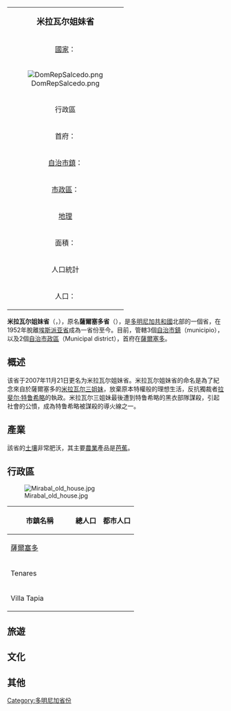 {| class="infobox bordered" align=right cellpadding=4 cellspacing=0 width=275 style="clear:right; margin: 0 0 1em 1em; background: #f9f9f9; font-size: 95%;"
|-
|colspan=2 align=center bgcolor="#BFDFFF"|<big>'''米拉瓦尔姐妹省'''</big>
|-
|[[國家|國家]]：|| [[多明尼加共和國|多明尼加共和國]]
|-
! colspan="3" | [[File:DomRepSalcedo.png|center]]
|-
!colspan=2 align=center bgcolor="#BFDFFF"|行政區
|-
|首府：||[[薩爾塞多|薩爾塞多]]
|-
|[[自治市鎮|自治市鎮]]：||3個 
|-
|[[市轄區|市政區]]：||2個
|-
!colspan=2 align=center bgcolor="#BFDFFF"|[[地理|地理]]
|-
|面積：||440,43 km² 
|-
!colspan=2 align=center bgcolor="#BFDFFF"|人口統計
|-
|人口：||243,001人（2008年統計）
|}

'''米拉瓦尔姐妹省'''（{{lang-es|Provincia de Hermanas Mirabal}}，{{IPA-es|eɾˈmanas miɾaˈβal}}），原名'''薩爾塞多省'''（{{lang-es|Provincia de Salcedo}}），是[[多明尼加共和國|多明尼加共和國]]北部的一個省，在1952年脫離[[埃斯派亚省|埃斯派亚省]]成為一省份至今。目前，管轄3個[[自治市鎮|自治市鎮]]（municipio），以及2個[[市轄區|自治市政區]]（Municipal district），首府在[[薩爾塞多|薩爾塞多]]。

==概述==
该省于2007年11月21日更名为米拉瓦尔姐妹省。米拉瓦尔姐妹省的命名是為了紀念來自於薩爾塞多的[[米拉瓦尔三姐妹|米拉瓦尔三姐妹]]，放棄原本特權般的理想生活，反抗獨裁者[[拉斐尔·特鲁希略|拉斐尔·特鲁希略]]的執政。米拉瓦尔三姐妹最後遭到特鲁希略的黑衣部隊謀殺，引起社會的公憤，成為特鲁希略被謀殺的導火線之一。

==產業==
該省的[[土壤|土壤]]非常肥沃，其主要[[農業|農業]]產品是[[芭蕉|芭蕉]]。

==行政區==

[[File:Mirabal_old_house.jpg|thumb]]

{| class="wikitable sortable" style="text-align:right; font-size:95%;"
!width="135px"| 市鎮名稱
! 總人口  !! 都市人口
|-
|align="left"| [[薩爾塞多|薩爾塞多]] 
| {{nts|187420}} || {{nts|109851}} 
|-
|align="left"| Tenares 
| {{nts|27006}} || {{nts|8626}}  
|-
|align="left"| Villa Tapia 
| {{nts|28575}} || {{nts|9997}}    
|}

==旅遊==

==文化==

==其他==

{{多明尼加共和國各省}}
[[Category:多明尼加省份|Category:多明尼加省份]]